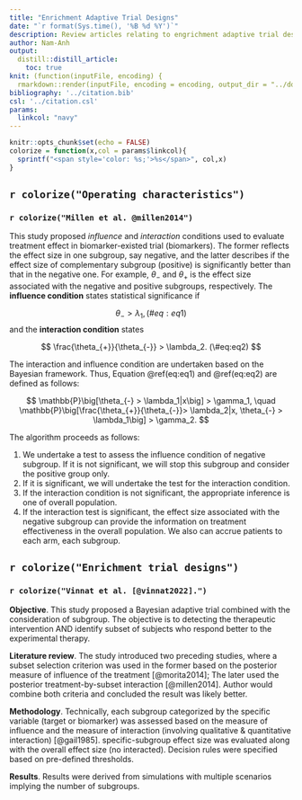 ```yaml
---
title: "Enrichment Adaptive Trial Designs"
date: "`r format(Sys.time(), '%B %d %Y')`"
description: Review articles relating to engrichment adaptive trial design (ideally using Bayesian framework).
author: Nam-Anh
output: 
  distill::distill_article:
    toc: true
knit: (function(inputFile, encoding) {
  rmarkdown::render(inputFile, encoding = encoding, output_dir = "../docs")})
bibliography: '../citation.bib'
csl: '../citation.csl'
params:
  linkcol: "navy"
---
```


```r
knitr::opts_chunk$set(echo = FALSE)
colorize = function(x,col = params$linkcol){
  sprintf("<span style='color: %s;'>%s</span>", col,x)
}
```

## `r colorize("Operating characteristics")`

### `r colorize("Millen et al. @millen2014")`

This study proposed *influence* and *interaction* conditions used to evaluate treatment effect in biomarker-existed trial (biomarkers). The former reflects the effect size in one subgroup, say negative, and the latter describes if the effect size of complementary subgroup (positive) is significantly better than that in the negative one. For example, $\theta_{-}$ and $\theta_{+}$ is the effect size associated with the negative and positive subgroups, respectively. The **influence condition** states statistical significance if 

$$
\theta_{-} > \lambda_1,
(\#eq:eq1)
$$
and the **interaction condition** states 

$$
\frac{\theta_{+}}{\theta_{-}} > \lambda_2.
(\#eq:eq2)
$$

The interaction and influence condition are undertaken based on the Bayesian framework. Thus, Equation \@ref(eq:eq1) and \@ref(eq:eq2) are defined as follows:

$$
\mathbb{P}\big[\theta_{-} > \lambda_1|x\big] > \gamma_1, \quad 
\mathbb{P}\big[\frac{\theta_{+}}{\theta_{-}}> \lambda_2|x, \theta_{-} > \lambda_1\big] > \gamma_2.
$$

The algorithm proceeds as follows:

1. We undertake a test to assess the influence condition of negative subgroup. If it is not significant, we will stop this subgroup and consider the positive group only. 
2. If it is significant, we will undertake the test for the interaction condition. 
3. If the interaction condition is not significant, the appropriate inference is one of overall population. 
4. If the interaction test is significant, the effect size associated with the negative subgroup can provide the information on treatment effectiveness in the overall population. We also can accrue patients to each arm, each subgroup. 






## `r colorize("Enrichment trial designs")` 

### `r colorize("Vinnat et al. [@vinnat2022].")` 

**Objective**. This study proposed a Bayesian adaptive trial combined with the consideration of subgroup. The objective is to detecting the therapeutic intervention AND identify subset of subjects who respond better to the experimental therapy. 

**Literature review**. The study introduced two preceding studies, where a subset selection criterion was used in the former based on the posterior measure of influence of the treatment [@morita2014]; The later used  the posterior treatment-by-subset interaction [@millen2014]. Author would combine both criteria and concluded the result was likely better. 

**Methodology**. Technically, each subgroup categorized by the specific variable (target or biomarker) was assessed based on the measure of influence and the measure of interaction (involving qualitative & quantitative interaction) [@gail1985]. specific-subgroup effect size was evaluated along with the overall effect size (no interacted). Decision rules were specified based on pre-defined thresholds.

**Results**. Results were derived from simulations with multiple scenarios implying the number of subgroups. 